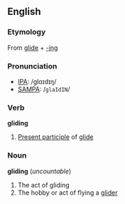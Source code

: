 ==English==
===Etymology===
From [[glide]] + [[-ing]]

===Pronunciation===
* [[Wiktionary:Pronunciation_key|IPA]]: /ɡlɑɪdɪŋ/
* [[Wiktionary:Pronunciation_key|SAMPA]]: /<tt>glaIdIN</tt>/

===Verb===
'''gliding'''
# [[present participle|Present participle]] of [[glide]]

===Noun===
'''gliding''' (''uncountable'')
# The act of gliding
# The hobby or act of flying a [[glider]]